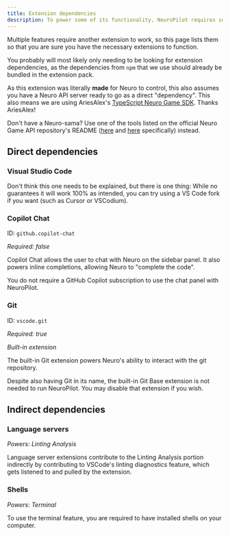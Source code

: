 ```yaml
---
title: Extension dependencies
description: To power some of its functionality, NeuroPilot requires some extensions to be loaded to function. This is called a dependency.
---
```



Multiple features require another extension to work, so this page lists them so that you are sure you have the necessary extensions to function.

<Aside type="tip">

You probably will most likely only needing to be looking for extension dependencies, as the dependencies from `npm` that we use should already be bundled in the extension pack.

</Aside>

<Aside>

As this extension was literally **made** for Neuro to control, this also assumes you have a Neuro API server ready to go as a direct "dependency".
This also means we are using AriesAlex's [TypeScript Neuro Game SDK](https://github.com/AriesAlex/typescript-neuro-game-sdk). Thanks AriesAlex!

Don't have a Neuro-sama?
Use one of the tools listed on the official Neuro Game API repository's README ([here](https://github.com/VedalAI/neuro-game-sdk/?tab=readme-ov-file#tools) and [here](https://github.com/VedalAI/neuro-game-sdk/?tab=readme-ov-file#tools-1) specifically) instead.

</Aside>

## Direct dependencies

### Visual Studio Code

Don't think this one needs to be explained, but there is one thing: While no guarantees it will work 100% as intended, you can try using a VS Code fork if you want (such as Cursor or VSCodium).

### Copilot Chat

ID: `github.copilot-chat`

*Required: false*

Copilot Chat allows the user to chat with Neuro on the sidebar panel.
It also powers inline completions, allowing Neuro to "complete the code".

<Aside>

You do not require a GitHub Copilot subscription to use the chat panel with NeuroPilot.

</Aside>

### Git

ID: `vscode.git`

*Required: true*

*Built-in extension*

The built-in Git extension powers Neuro's ability to interact with the git repository.

<Aside type="tip">

Despite also having Git in its name, the built-in Git Base extension is not needed to run NeuroPilot.
You may disable that extension if you wish.

</Aside>

## Indirect dependencies

### Language servers

*Powers: Linting Analysis*

Language server extensions contribute to the Linting Analysis portion indirectly by contributing to VSCode's linting diagnostics feature, which gets listened to and pulled by the extension.

### Shells

*Powers: Terminal*

To use the terminal feature, you are required to have installed shells on your computer.
